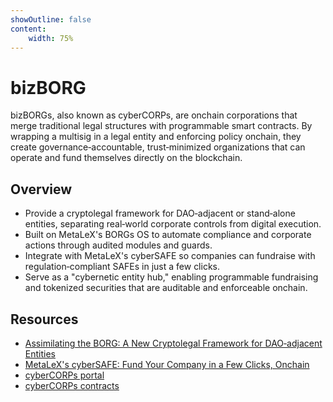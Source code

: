 ```yaml
---
showOutline: false
content:
    width: 75%
---
```


# bizBORG

bizBORGs, also known as cyberCORPs, are onchain corporations that merge traditional legal structures with programmable smart contracts. By wrapping a multisig in a legal entity and enforcing policy onchain, they create governance‑accountable, trust‑minimized organizations that can operate and fund themselves directly on the blockchain.

## Overview

- Provide a cryptolegal framework for DAO‑adjacent or stand‑alone entities, separating real‑world corporate controls from digital execution.
- Built on MetaLeX's BORGs OS to automate compliance and corporate actions through audited modules and guards.
- Integrate with MetaLeX's cyberSAFE so companies can fundraise with regulation‑compliant SAFEs in just a few clicks.
- Serve as a "cybernetic entity hub," enabling programmable fundraising and tokenized securities that are auditable and enforceable onchain.

## Resources

- [Assimilating the BORG: A New Cryptolegal Framework for DAO‑adjacent Entities](https://delphilabs.medium.com/assimilating-the-borg-a-new-cryptolegal-framework-for-dao-adjacent-entities-569e54a43f83)
- [MetaLeX's cyberSAFE: Fund Your Company in a Few Clicks, Onchain](https://metalex.substack.com/p/metalexs-cybersafe-fund-your-company)
- [cyberCORPs portal](https://cybercorps.metalex.tech/)
- [cyberCORPs contracts](https://github.com/MetaLex-Tech/cybercorps-contracts)

